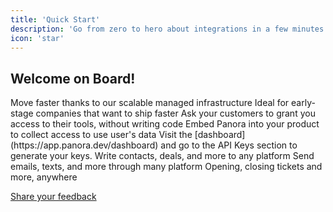 ```yaml
---
title: 'Quick Start'
description: 'Go from zero to hero about integrations in a few minutes.'
icon: 'star'
---
```


## Welcome on Board!

<Steps>

<Step title="Create a free account, or run the self-hosted version:">
<CardGroup cols={2}>
  <Card
    title="Create an account"
    icon="pen-to-square"
    href="https://tally.so/r/w5ZoaN?source=docs_welcome"
  >
    Move faster thanks to our scalable managed infrastructure
  </Card>
  <Card
    title="Visit Self-Hosting Guide"
    icon="house-laptop"
    href="/features/self-host-guide"
  >
    Ideal for early-stage companies that want to ship faster
  </Card>
</CardGroup>
  </Step>

<Step title="Collect access rights your users data">
<CardGroup cols={2}>
  <Card
    title="No Code: Magic links"
    icon="wand-magic-sparkles"
    href="/concepts/magic-links"
  >
    Ask your customers to grant you access to their tools, without writing code
  </Card>
  <Card
    title="For Developpers: Native Integration"
    icon="code"
    href="/docs/development"
  >
    Embed Panora into your product to collect access to use user's data
  </Card>
</CardGroup>

  </Step>

  <Step title="Generate your API Keys">
   Visit the [dashboard](https://app.panora.dev/dashboard) and go to the API Keys section to generate your keys.
  </Step>

  <Step title="Start reading and writing data to multitple platforms with one endpoint">
  
<CardGroup cols={3}>
  <Card
    title="CRM"
    icon="address-book"
    href="/crm/quick-start"
  >
    Write contacts, deals, and more to any platform
  </Card>
  <Card
    title="Marketing Automation"
    icon="arrow-up-right-dots"
    href="/marketing_automation/introduction"
  >
    Send emails, texts, and more through many platform
  </Card>
    <Card
    title="Ticketing"
    icon="ticket"
    href="/ticketing/introduction"
  >
    Opening, closing tickets and more, anywhere
  </Card>

</CardGroup>


  </Step>


</Steps>


[Share your feedback](https://tally.so/r/mRD1QQ?feedback_source=home_quick-start)